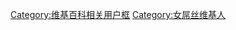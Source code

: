 {{Userbox
  |border-c = black
  |border-s = 1
  |id-c     = black
  |id-s     = 16
  |id-fc    = red
  |info-c   = black
  |info-s   = 10
  |info-fc  = white
  |id       = 窊
  |info     = 难道这个用户就是传说中的'''<span style="color:red;">女屌丝</span>'''？！
}}<noinclude>
[[Category:维基百科相关用户框]]
</noinclude><includeonly>
[[Category:女屌丝维基人]]
</includeonly>